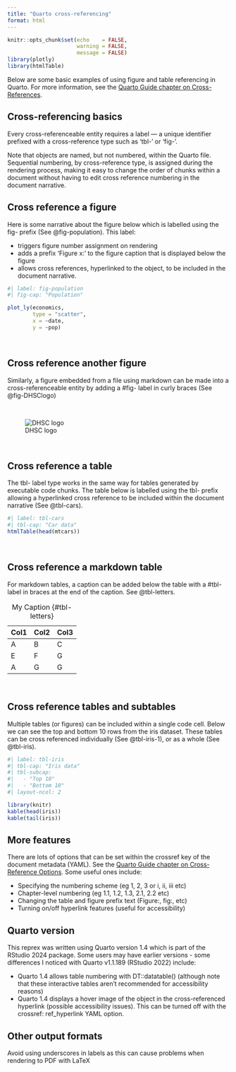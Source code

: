 ```yaml
---
title: "Quarto cross-referencing"
format: html
---
```


``` r
knitr::opts_chunk$set(echo    = FALSE,
                      warning = FALSE,
                      message = FALSE)
library(plotly)
library(htmlTable)
```


Below are some basic examples of using figure and table referencing in Quarto. For more information, see the [Quarto Guide chapter on Cross-References](https://quarto.org/docs/authoring/cross-references.html).

## Cross-referencing basics

Every cross-referenceable entity requires a label — a unique identifier prefixed with a cross-reference type such as 'tbl-' or 'fig-'.

Note that objects are named, but not numbered, within the Quarto file. Sequential numbering, by cross-reference type, is assigned during the rendering process, making it easy to change the order of chunks within a document without having to edit cross reference numbering in the document narrative.

## Cross reference a figure

Here is some narrative about the figure below which is labelled using the fig- prefix (See @fig-population).  This label:

* triggers figure number assignment on rendering
* adds a prefix 'Figure x: ' to the figure caption that is displayed below the figure
* allows cross references, hyperlinked to the object, to be included in the document narrative.

``` r
#| label: fig-population
#| fig-cap: "Population"

plot_ly(economics,
        type = "scatter",
        x = ~date,
        y = ~pop)

```

</br>

## Cross reference another figure

Similarly, a figure embedded from a file using markdown can be made into a cross-referenceable entity by adding a #fig- label in curly braces (See @fig-DHSClogo)

</br>

![DHSC logo](DHSC_3268_AW.png){#fig-DHSClogo}

</br>

## Cross reference a table

The tbl- label type works in the same way for tables generated by executable code chunks. The table below is labelled using the tbl- prefix allowing a hyperlinked cross reference to be included within the document narrative (See @tbl-cars).

``` r
#| label: tbl-cars
#| tbl-cap: "Car data"
htmlTable(head(mtcars))
```

</br>

## Cross reference a markdown table

For markdown tables, a caption can be added below the table with a #tbl- label in braces at the end of the caption. See @tbl-letters.

| Col1 | Col2 | Col3 |
|------|------|------|
| A    | B    | C    |
| E    | F    | G    |
| A    | G    | G    |

: My Caption {#tbl-letters}

</br>

## Cross reference tables and subtables

Multiple tables (or figures) can be included within a single code cell. Below we can see the top and bottom 10 rows from the iris dataset.  These tables can be cross referenced individually (See @tbl-iris-1), or as a whole (See @tbl-iris).

``` r
#| label: tbl-iris
#| tbl-cap: "Iris data"
#| tbl-subcap:
#|   - "Top 10"
#|   - "Bottom 10"
#| layout-ncol: 2

library(knitr)
kable(head(iris))
kable(tail(iris))
```


## More features

There are lots of options that can be set within the crossref key of the document metadata (YAML).  See the [Quarto Guide chapter on Cross-Reference Options](https://quarto.org/docs/authoring/cross-reference-options.html).  Some useful ones include:

* Specifying the numbering scheme (eg 1, 2, 3 or i, ii, iii etc)
* Chapter-level numbering (eg 1.1, 1.2, 1.3, 2.1, 2.2 etc)
* Changing the table and figure prefix text (Figure:, fig:, etc)
* Turning on/off hyperlink features (useful for accessibility)


## Quarto version

This reprex was written using Quarto version 1.4 which is part of the RStudio 2024 package. Some users may have earlier versions - some differences I noticed with Quarto v1.1.189 (RStudio 2022) include:

* Quarto 1.4 allows table numbering with DT::datatable() (although note that these interactive tables aren't recommended for accessibility reasons)
* Quarto 1.4 displays a hover image of the object in the cross-referenced hyperlink (possible accessibility issues). This can be turned off with the crossref: ref_hyperlink YAML option.


## Other output formats

Avoid using underscores in labels as this can cause problems when rendering to PDF with LaTeX
